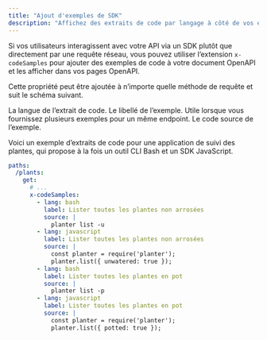 ```yaml
---
title: "Ajout d'exemples de SDK"
description: "Affichez des extraits de code par langage à côté de vos endpoints d’API pour montrer aux développeurs comment utiliser vos SDK"
---
```


Si vos utilisateurs interagissent avec votre API via un SDK plutôt que directement par une requête réseau, vous pouvez utiliser l’extension `x-codeSamples` pour ajouter des exemples de code à votre document OpenAPI et les afficher dans vos pages OpenAPI.

Cette propriété peut être ajoutée à n’importe quelle méthode de requête et suit le schéma suivant.

<ParamField body="lang" type="string" required>
  La langue de l’extrait de code.
</ParamField>

<ParamField body="label" type="string">
  Le libellé de l’exemple. Utile lorsque vous fournissez plusieurs exemples pour un même endpoint.
</ParamField>

<ParamField body="source" type="string" required>
  Le code source de l’exemple.
</ParamField>

Voici un exemple d’extraits de code pour une application de suivi des plantes, qui propose à la fois un outil CLI Bash et un SDK JavaScript.

```yaml
paths:
  /plants:
    get:
      # ...
      x-codeSamples:
        - lang: bash
          label: Lister toutes les plantes non arrosées
          source: |
            planter list -u
        - lang: javascript
          label: Lister toutes les plantes non arrosées
          source: |
            const planter = require('planter');
            planter.list({ unwatered: true });
        - lang: bash
          label: Lister toutes les plantes en pot
          source: |
            planter list -p
        - lang: javascript
          label: Lister toutes les plantes en pot
          source: |
            const planter = require('planter');
            planter.list({ potted: true });
```
